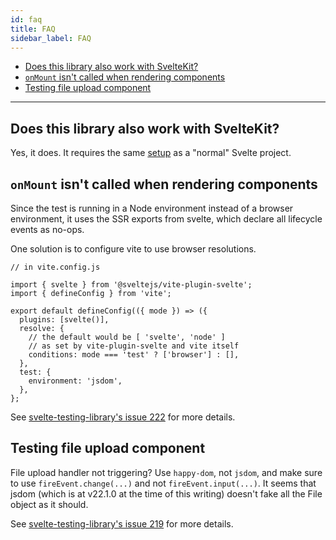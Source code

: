 ```yaml
---
id: faq
title: FAQ
sidebar_label: FAQ
---
```


- [Does this library also work with SvelteKit?](#does-this-library-also-work-with-sveltekit)
- [`onMount` isn't called when rendering components](#onmount-isnt-called-when-rendering-compoments)
- [Testing file upload component](#testing-file-upload-component)

---

## Does this library also work with SvelteKit?

Yes, it does. It requires the same [setup](setup.mdx) as a "normal" Svelte
project.

## `onMount` isn't called when rendering components

Since the test is running in a Node environment instead of a browser
environment, it uses the SSR exports from svelte, which declare 
all lifecycle events as no-ops.

One solution is to configure vite to use browser resolutions. 

```
// in vite.config.js 

import { svelte } from '@sveltejs/vite-plugin-svelte';
import { defineConfig } from 'vite';

export default defineConfig(({ mode }) => ({
  plugins: [svelte()],
  resolve: {
    // the default would be [ 'svelte', 'node' ] 
    // as set by vite-plugin-svelte and vite itself
    conditions: mode === 'test' ? ['browser'] : [],
  },
  test: {
    environment: 'jsdom',
  },
};

```

See
[svelte-testing-library's issue 222](https://github.com/testing-library/svelte-testing-library/issues/222)
for more details.

## Testing file upload component

File upload handler not triggering? Use `happy-dom`, not `jsdom`, and make sure
to use `fireEvent.change(...)` and not `fireEvent.input(...)`. It seems that
jsdom (which is at v22.1.0 at the time of this writing) doesn't fake all the
File object as it should.

See
[svelte-testing-library's issue 219](https://github.com/testing-library/svelte-testing-library/issues/219)
for more details.
